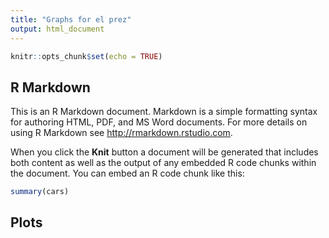 ```yaml
---
title: "Graphs for el prez"
output: html_document
---
```


```r
knitr::opts_chunk$set(echo = TRUE)
```

## R Markdown

This is an R Markdown document. Markdown is a simple formatting syntax for authoring HTML, PDF, and MS Word documents. For more details on using R Markdown see <http://rmarkdown.rstudio.com>.

When you click the **Knit** button a document will be generated that includes both content as well as the output of any embedded R code chunks within the document. You can embed an R code chunk like this:

```r
summary(cars)
```

## Plots

```r

```

```r

```

```r

```

```r

```

```r

```

```r

```

